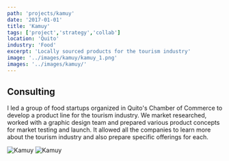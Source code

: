 ```yaml
---
path: 'projects/kamuy'
date: '2017-01-01'
title: 'Kamuy'
tags: ['project','strategy','collab']
location: 'Quito'
industry: 'Food'
excerpt: 'Locally sourced products for the tourism industry'
image: '../images/kamuy/kamuy_1.png'
images: '../images/kamuy/'
---
```


## Consulting
I led a group of food startups organized in Quito's Chamber of Commerce to develop a product line for the tourism industry. We market researched, worked with a graphic design team and prepared various product concepts for market testing and launch. It allowed all the companies to learn more about the tourism industry and also prepare specific offerings for each. 

![Kamuy](../images/kamuy/kamuy2_18.jpg)
![Kamuy](../images/kamuy/kamuy2_17.jpg)